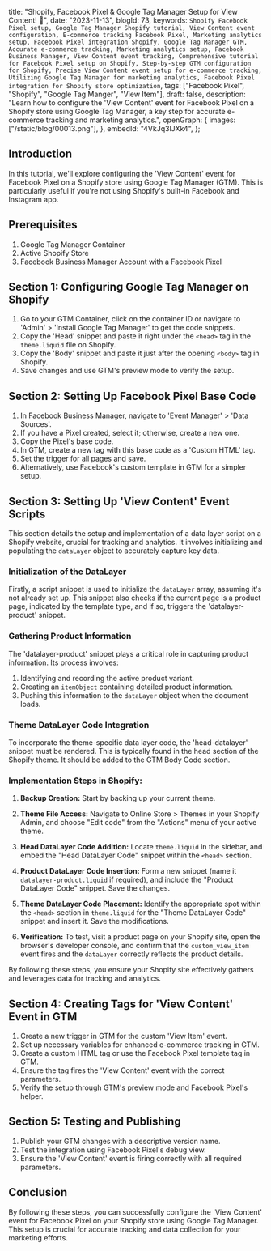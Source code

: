   title:
    "Shopify, Facebook Pixel & Google Tag Manager Setup for View Content! 🚀",
  date: "2023-11-13",
  blogId: 73,
  keywords: `Shopify Facebook Pixel setup, Google Tag Manager Shopify tutorial, View Content event configuration, E-commerce tracking Facebook Pixel, Marketing analytics setup, Facebook Pixel integration Shopify, Google Tag Manager GTM, Accurate e-commerce tracking, Marketing analytics setup, Facebook Business Manager, View Content event tracking, Comprehensive tutorial for Facebook Pixel setup on Shopify, Step-by-step GTM configuration for Shopify, Precise View Content event setup for e-commerce tracking, Utilizing Google Tag Manager for marketing analytics, Facebook Pixel integration for Shopify store optimization`,
  tags: ["Facebook Pixel", "Shopify", "Google Tag Manger", "View Item"],
  draft: false,
  description:
    "Learn how to configure the 'View Content' event for Facebook Pixel on a Shopify store using Google Tag Manager, a key step for accurate e-commerce tracking and marketing analytics.",
  openGraph: {
    images: ["/static/blog/00013.png"],
  },
  embedId: "4VkJq3lJXk4",
};

<BlogHeader metadata={metadata} />

## Introduction

In this tutorial, we'll explore configuring the 'View Content' event for Facebook Pixel on a Shopify store using Google Tag Manager (GTM). This is particularly useful if you're not using Shopify's built-in Facebook and Instagram app.

## Prerequisites

1. Google Tag Manager Container
2. Active Shopify Store
3. Facebook Business Manager Account with a Facebook Pixel

## Section 1: Configuring Google Tag Manager on Shopify

1. Go to your GTM Container, click on the container ID or navigate to 'Admin' > 'Install Google Tag Manager' to get the code snippets.
2. Copy the 'Head' snippet and paste it right under the `<head>` tag in the `theme.liquid` file on Shopify.
3. Copy the 'Body' snippet and paste it just after the opening `<body>` tag in Shopify.
4. Save changes and use GTM's preview mode to verify the setup.

## Section 2: Setting Up Facebook Pixel Base Code

1. In Facebook Business Manager, navigate to 'Event Manager' > 'Data Sources'.
2. If you have a Pixel created, select it; otherwise, create a new one.
3. Copy the Pixel's base code.
4. In GTM, create a new tag with this base code as a 'Custom HTML' tag.
5. Set the trigger for all pages and save.
6. Alternatively, use Facebook's custom template in GTM for a simpler setup.

## Section 3: Setting Up 'View Content' Event Scripts

This section details the setup and implementation of a data layer script on a Shopify website, crucial for tracking and analytics. It involves initializing and populating the `dataLayer` object to accurately capture key data.

### Initialization of the DataLayer

Firstly, a script snippet is used to initialize the `dataLayer` array, assuming it's not already set up. This snippet also checks if the current page is a product page, indicated by the template type, and if so, triggers the 'datalayer-product' snippet.

<DataLayerCode type="viewItem" subType="head" />

### Gathering Product Information

The 'datalayer-product' snippet plays a critical role in capturing product information. Its process involves:

1. Identifying and recording the active product variant.
2. Creating an `itemObject` containing detailed product information.
3. Pushing this information to the `dataLayer` object when the document loads.

<DataLayerCode type="viewItem" subType="main" />

### Theme DataLayer Code Integration

To incorporate the theme-specific data layer code, the 'head-datalayer' snippet must be rendered. This is typically found in the head section of the Shopify theme. It should be added to the GTM Body Code section.

<DataLayerCode type="viewItem" subType="theme" />

### Implementation Steps in Shopify:

1. **Backup Creation:** Start by backing up your current theme.

2. **Theme File Access:** Navigate to Online Store > Themes in your Shopify Admin, and choose "Edit code" from the "Actions" menu of your active theme.

3. **Head DataLayer Code Addition:** Locate `theme.liquid` in the sidebar, and embed the "Head DataLayer Code" snippet within the `<head>` section.

4. **Product DataLayer Code Insertion:** Form a new snippet (name it `datalayer-product.liquid` if required), and include the "Product DataLayer Code" snippet. Save the changes.

5. **Theme DataLayer Code Placement:** Identify the appropriate spot within the `<head>` section in `theme.liquid` for the "Theme DataLayer Code" snippet and insert it. Save the modifications.

6. **Verification:** To test, visit a product page on your Shopify site, open the browser's developer console, and confirm that the `custom_view_item` event fires and the `dataLayer` correctly reflects the product details.

By following these steps, you ensure your Shopify site effectively gathers and leverages data for tracking and analytics.

## Section 4: Creating Tags for 'View Content' Event in GTM

1. Create a new trigger in GTM for the custom 'View Item' event.
2. Set up necessary variables for enhanced e-commerce tracking in GTM.
3. Create a custom HTML tag or use the Facebook Pixel template tag in GTM.
4. Ensure the tag fires the 'View Content' event with the correct parameters.
5. Verify the setup through GTM's preview mode and Facebook Pixel's helper.

## Section 5: Testing and Publishing

1. Publish your GTM changes with a descriptive version name.
2. Test the integration using Facebook Pixel's debug view.
3. Ensure the 'View Content' event is firing correctly with all required parameters.

## Conclusion

By following these steps, you can successfully configure the 'View Content' event for Facebook Pixel on your Shopify store using Google Tag Manager. This setup is crucial for accurate tracking and data collection for your marketing efforts.
